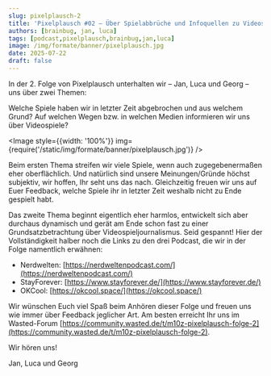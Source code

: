 ```yaml
---
slug: pixelplausch-2
title: 'Pixelplausch #02 – Über Spielabbrüche und Infoquellen zu Videospielen'
authors: [brainbug, jan, luca]
tags: [podcast,pixelplausch,brainbug,jan,luca]
image: /img/formate/banner/pixelplausch.jpg
date: 2025-07-22
draft: false
---
```



In der 2. Folge von Pixelplausch unterhalten wir – Jan, Luca und Georg – uns über zwei Themen:

Welche Spiele haben wir in letzter Zeit abgebrochen und aus welchem Grund?
Auf welchen Wegen bzw. in welchen Medien informieren wir uns über Videospiele?

<Image style={{width: '100%'}} img={require('/static/img/formate/banner/pixelplausch.jpg')} />

<!--truncate-->

Beim ersten Thema streifen wir viele Spiele, wenn auch zugegebenermaßen eher oberflächlich. Und natürlich sind unsere Meinungen/Gründe höchst subjektiv, wir hoffen, Ihr seht uns das nach. Gleichzeitig freuen wir uns auf Euer Feedback, welche Spiele ihr in letzter Zeit weshalb nicht zu Ende gespielt habt.

Das zweite Thema beginnt eigentlich eher harmlos, entwickelt sich aber durchaus dynamisch und gerät am Ende schon fast zu einer Grundsatzbetrachtung über Videospieljournalismus. Seid gespannt! Hier der Vollständigkeit halber noch die Links zu den drei Podcast, die wir in der Folge namentlich erwähnen:

- Nerdwelten: [https://nerdweltenpodcast.com/](https://nerdweltenpodcast.com/)
- StayForever: [https://www.stayforever.de/](https://www.stayforever.de/)
- OKCool: [https://okcool.space/](https://okcool.space/)

Wir wünschen Euch viel Spaß beim Anhören dieser Folge und freuen uns wie immer über Feedback jeglicher Art. Am besten erreicht Ihr uns im Wasted-Forum [https://community.wasted.de/t/m10z-pixelplausch-folge-2](https://community.wasted.de/t/m10z-pixelplausch-folge-2).

Wir hören uns!

Jan, Luca und Georg

<ReactPlayer
    width="100%"
    height="50px"
    controls
    src='https://m10z.picnotes.de/Pixelplausch/Pixelplausch_002.mp3'
/>
